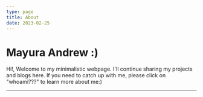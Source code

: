 ```yaml
---
type: page
title: About
date: 2023-02-25
---
```



# Mayura Andrew :)

Hi!, Welcome to my minimalistic webpage. I'll continue sharing my projects and blogs here. If you need to catch up with me, please click on "whoami???" to learn more about me:)

---